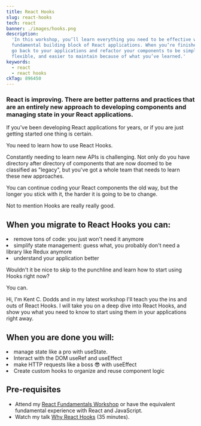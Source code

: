 ```yaml
---
title: React Hooks
slug: react-hooks
tech: react
banner: ./images/hooks.png
description:
  'In this workshop, you’ll learn everything you need to be effective with the
  fundamental building block of React applications. When you’re finished, you’ll
  go back to your applications and refactor your components to be simpler, more
  flexible, and easier to maintain because of what you’ve learned.'
keywords:
  - react
  - react hooks
ckTag: 896450
---
```



### React is improving. There are better patterns and practices that are an entirely new approach to developing components and managing state in your React applications.

If you've been developing React applications for years, or if you are just
getting started one thing is certain.

You need to learn how to use React Hooks.

Constantly needing to learn new APIs is challenging. Not only do you have
directory after directory of components that are now doomed to be classified as
"legacy", but you've got a whole team that needs to learn these new approaches.

You can continue coding your React components the old way, but the longer you
stick with it, the harder it is going to be to change.

Not to mention Hooks are really really good.

## When you migrate to React Hooks you can:

<List>
  <Li check>remove tons of code: you just won't need it anymore</Li>
  <Li check>
    simplify state management: guess what, you probably don't need a library
    like Redux anymore
  </Li>
  <Li check>understand your application better</Li>
</List>

Wouldn't it be nice to skip to the punchline and learn how to start using Hooks
right now?

You can.

Hi, I'm Kent C. Dodds and in my latest workshop I'll teach you the ins and outs
of React Hooks. I will take you on a deep dive into React Hooks, and show you
what you need to know to start using them in your applications right away.

## When you are done you will:

<List>
  <Li check>manage state like a pro with useState.</Li>
  <Li check>Interact with the DOM useRef and useEffect</Li>
  <Li check>make HTTP requests like a boss 😎 with useEffect</Li>
  <Li check>Create custom hooks to organize and reuse component logic</Li>
</List>

## Pre-requisites

- Attend my [React Fundamentals Workshop](/workshops/react-fundamentals) or have
  the equivalent fundamental experience with React and JavaScript.
- Watch my talk
  [Why React Hooks](https://youtu.be/zWsZcBiwgVE&list=PLV5CVI1eNcJgNqzNwcs4UKrlJdhfDjshf)
  (35 minutes).

